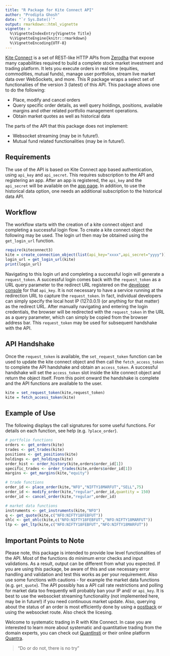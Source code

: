 ```yaml
---
title: "R Package for Kite Connect API"
author: "Prodipta Ghosh"
date: "`r Sys.Date()`"
output: rmarkdown::html_vignette
vignette: >
  %\VignetteIndexEntry{Vignette Title}
  %\VignetteEngine{knitr::rmarkdown}
  %\VignetteEncoding{UTF-8}
---
```


[Kite Connect](https://kite.trade/docs/connect/v3/) is a set of REST-like HTTP APIs from [Zerodha](https://zerodha.com/) that expose many capabilities required to build a complete stock market investment and trading platform. It lets you execute orders in real time (equities, commodities, mutual funds), manage user portfolios, stream live market data over WebSockets, and more. This R package wraps a select set of functionaliies of the version 3 (latest) of this API. This package allows
one to do the following:

- Place, modify and cancel orders
- Query specific order details, as well query holdings, positions, available margins and other related portfolio management operations.
- Obtain market quotes as well as historical data

The parts of the API that this package does not implement:

- Websocket streaming (may be in future!).
- Mutual fund related functionalities (may be in future!).

## Requirements

The use of the API is based on Kite Connect app based authentication, using `api_key` and `api_secret`. This requires subscription to the API and registering an app. After an app is registered, the `api_key` and the `api_secret` will be available on the [app page](https://developers.kite.trade/apps). In addition, to use the historical data option, one needs an additional subscription to the historical data API.

## Workflow

The workflow starts with the creation of a kite connect object and completing a successful login flow. To create a kite connect object the following may be used. The login url then may be obtained using the `get_login_url` function.

```r
require(kiteconnect3)
kite = create_connection_object(list(api_key="xxxx",api_secret="yyyy"))
login_url = get_login_url(kite)
print(login_url)
```

Navigating to this login url and completing a successful login will generate a `request_token`. A successful login comes back with the `request_token` as a URL query parameter to the redirect URL registered on the [developer console](https://developers.kite.trade/apps/) for that `api_key`. It is not necessary to have a service running at the redirection URL to capture the `request_token`. In fact, individual developers can simply specify the local host IP (127.0.0.1) (or anything for that matter) as the redirect URL. After manually navigating and entering the login credentials, the browser will be redirected with the `request_token` in the URL as a query parameter, which can simply be copied from the browser address bar. This `request_token` may be used for subsequent handshake with the API.

## API Handshake

Once the `request_token` is available, the `set_request_token` function can be used to update the kite connect object and then call the `fetch_access_token` to complete the API handshake and obtain an `access_token`. A successful handshake will set the `access_token` slot inside the kite connect object and return the object itself. From this point onward the handshake is complete and the API functions are available to the user.

```r
kite = set_request_token(kite,request_token)
kite = fetch_access_token(kite)
```

## Example of Use
The following displays the call signatures for some useful functions. For details on each function, see help (e.g. `?place_order`).

```r
# portfolio functions
orders <- get_orders(kite)
trades <- get_trades(kite)
positions <- get_positions(kite)
holdings <- get_holdings(kite)
order_hist <- order_history(kite,orders$order_id[1])
specific_trades <- order_trades(kite,orders$order_id[1])
margins <- get_margins(kite,"equity")

# trade functions
order_id <- place_order(kite,"NFO","NIFTY18MARFUT","SELL",75)
order_id <- modify_order(kite,"regular",order_id,quantity = 150)
order_id <- cancel_order(kite,"regular",order_id)

# market data functions
instruments <- get_instruments(kite,"NFO")
q <- get_quote(kite,c("NFO:NIFTY18FEBFUT"))
ohlc <- get_ohlc(kite,c("NFO:NIFTY18FEBFUT","NFO:NIFTY18MARFUT"))
ltp <- get_ltp(kite,c("NFO:NIFTY18FEBFUT","NFO:NIFTY18MARFUT"))
```

## Important Points to Note
Please note, this package is intended to provide low level functionalities of the API. Most of the functions do minimum error checks and input validations. As a result, output can be different from what you expected. If you are using this package, be aware of this and use necessary error handling and validation and test this works as per your requirement. Also use some functions with cautions - for example the market data functions (e.g. `get_quote`). The API possibly has a API call rate restrictions and polling for market data too frequently will probably ban your IP and/ or `api_key`. It is best to use the websocket streaming functionality (not implemented here, may be in future!) if you need continuous market update. Also, querying about the status of an order is most efficiently done by using a [postback](https://kite.trade/docs/connect/v3/postbacks/) or using the websocket route. Also check the licesing.

Welcome to systematic trading in R with Kite Connect. In case you are interested to learn more about systematic and quantitative trading from the domain experts, you can check out [QuantInsti](https://www.quantinsti.com/) or their online platform [Quantra](https://quantra.quantinsti.com/).

> "Do or do not, there is no try"

